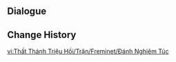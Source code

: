 {{Genius Invokation TCG Stage
|title        = Freminet: Serious
|type         = Serious Showdown
|group        = Invitation Board
|character    = Freminet
|requirement  = 7
|introduction = "I'm sorry, that must not have been very satisfying. I don't think I was a strong enough opponent for you. I'll try again, just... harder this time."<br>{{Color|bp|Special Rule: "Freminet" starts with the Talent Card "Moment of Waking and Resolve" equipped.}}
|objective_1  = Achieve victory
|reward_1     = Lucky Coin*1000
|lineup       = Freminet;Lyney;Lynette
|action       = Controlled Directional Blast;Controlled Directional Blast;Strategize;Strategize;Lumenstone Adjuvant;Lumenstone Adjuvant;Taroumaru;Taroumaru;Tada!;Tada!;Countdown to the Show: 3;Countdown to the Show: 3;"Ultimate Overlord's Mega Magic Sword";"Ultimate Overlord's Mega Magic Sword";The White Glove and the Fisherman;The White Glove and the Fisherman;Silver and Melus;Silver and Melus;Sir Arthur;Sir Arthur;Vourukasha's Glow;Vourukasha's Glow;Veteran's Visage;Veteran's Visage;Treasure-Seeking Seelie;Treasure-Seeking Seelie;Moment of Waking and Resolve;Moment of Waking and Resolve;End of the Line;Edict of Absolution
|reserve      = 
}}

==Dialogue==
{{Transclude|Genius Invokation TCG/Stage/Freminet|Serious Showdown}}

==Change History==
{{Change History|5.0}}

[[vi:Thất Thánh Triệu Hồi/Trận/Freminet/Đánh Nghiêm Túc]]